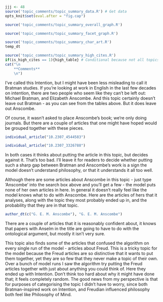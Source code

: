 ```r
jjj <- 48
source('topic_comments/topic_summary_data.R') # Get data
opts_knit$set(eval.after = "fig.cap")
```

```r
source('topic_comments/topic_summary_overall_graph.R')
```

```r

source('topic_comments/topic_summary_facet_graph.R')
```

```r

source('topic_comments/topic_summary_char_art.R')
temp_dt
```

```r
source('topic_comments/topic_summary_high_cites.R')
if(is_high_cites == 1){high_table} # Conditional because not all topics have high cites
cat("\n
	**Comments**
	\n")
```

I've called this Intention, but I might have been less misleading to call it Bratman studies. If you're looking at work in English in the last few decades on intention, there are two people who seem like they can't be left out: Michael Bratman, and Elizabeth Anscombe. And this topic certainly doesn't leave out Bratman - as you can see from the tables above. But it does leave out Anscombe.

Of course, it wasn't asked to place Anscombe's book; we're only doing journals. But there are a couple of articles that one might have hoped would be grouped together with these pieces.


```r
individual_article("10.2307_4544583")
```

```r
individual_article("10.2307_3326788")
```

In both cases it thinks about putting the article in this topic, but decides against it. That's too bad. I'll leave it for readers to decide whether putting such a sharp gap between Bratman and Anscombe's work is a sign the model doesn't understand philosophy, or that it understands it all too well.

Although there are some articles about Anscombe in this topic - just type 'Anscombe' into the search box above and you'll get a few - the model puts none of her own articles in here. In general it doesn't really feel like the model knows what to do with Anscombe. Here are the articles of hers that it analyses, along with the topic they most probably ended up in, and the probability that they are in that topic.

```r
author_dt(c("G. E. M. Anscombe"), "G. E. M. Anscombe")
```

There are a couple of articles that it is reasonably confident about, it knows that papers with Anselm in the title are going to have to do with the ontological argument, but mostly it isn't very sure. 

This topic also finds some of the articles that confused the algorithm on every single run of the model - articles about Freud. This is a tricky topic for the model because the Freud articles are so distinctive that it wants to put them together, yet they are so few that they never make a topic of their own. Over a bunch of model runs I saw the algorithm try putting the Freud articles together with just about anything you could think of. Here they ended up with Intention. Don't think too hard about why it might have done that; it feels completely random. The good news from my perspective is that for purposes of categorising the topic I didn't have to worry, since both Bratman-inspired work on Intention, and Freudian influenced philosophy both feel like Philosophy of Mind.